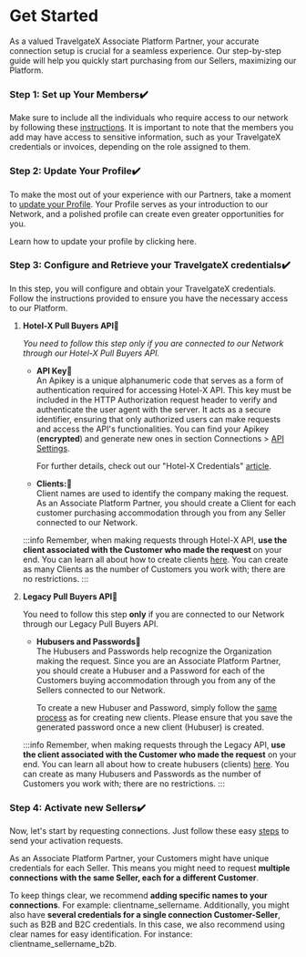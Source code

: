 ﻿---
sidebar_position: 1
---

# Get Started

As a valued TravelgateX Associate Platform Partner, your accurate connection setup is crucial for a seamless experience. Our step-by-step guide will help you quickly start purchasing from our Sellers, maximizing our Platform.

### Step 1: Set up Your Members✔️
Make sure to include all the individuals who require access to our network by following these [instructions](/kb/account-settings/users-management/how-to-add-manage-users-to-organization). It is important to note that the members you add may have access to sensitive information, such as your TravelgateX credentials or invoices, depending on the role assigned to them.

### Step 2: Update Your Profile✔️
To make the most out of your experience with our Partners, take a moment to [update your Profile](/kb/account-settings/company-profile/how-to-edit-and-customize-profile). Your Profile serves as your introduction to our Network, and a polished profile can create even greater opportunities for you.

Learn how to update your profile by clicking here.

### Step 3: Configure and Retrieve your TravelgateX credentials✔️
In this step, you will configure and obtain your TravelgateX credentials. Follow the instructions provided to ensure you have the necessary access to our Platform.

1. **Hotel-X Pull Buyers API🚀**

	_You need to follow this step only if you are connected to our Network through our Hotel-X Pull Buyers API._

	- **API Key🔎**  
		An Apikey is a unique alphanumeric code that serves as a form of authentication required for accessing Hotel-X API. This key must be included in the HTTP Authorization request header to verify and authenticate the user agent with the server. It acts as a secure identifier, ensuring that only authorized users can make requests and access the API's functionalities. You can find your Apikey (**encrypted**) and generate new ones in section Connections > [API Settings](https://app.travelgatex.com/connections/settings).

		For further details, check out our "Hotel-X Credentials" [article](/kb/our-products/are-you-a-buyer/getting-started-with-hotel-x-buyers-api/hotel-x-credentials).

	- **Clients:🔎**  
		Client names are used to identify the company making the request. As an Associate Platform Partner, you should create a Client for each customer purchasing accommodation through you from any Seller connected to our Network.

	:::info
	Remember, when making requests through Hotel-X API, **use the client associated with the Customer who made the request** on your end. You can learn all about how to create clients [here](/kb/connections/connections-settings). You can create as many Clients as the number of Customers you work with; there are no restrictions.
	:::

 
1. **Legacy Pull Buyers API🚀**

	You need to follow this step **only** if you are connected to our Network through our Legacy Pull Buyers API.

	- **Hubusers and Passwords🔎**  
		The Hubusers and Passwords help recognize the Organization making the request. Since you are an Associate Platform Partner, you should create a Hubuser and a Password for each of the Customers buying accommodation through you from any of the Sellers connected to our Network.

		To create a new Hubuser and Password, simply follow the [same process](/kb/connections/connections-settings) as for creating new clients. Please ensure that you save the generated password once a new client (Hubuser) is created.

	:::info
	Remember, when making requests through the Legacy API, **use the client associated with the Customer who made the request** on your end. You can learn all about how to create hubusers (clients) [here](/kb/connections/connections-settings). You can create as many Hubusers and Passwords as the number of Customers you work with; there are no restrictions.
	:::

### Step 4: Activate new Sellers✔️
Now, let's start by requesting connections. Just follow these easy [steps](/kb/connections/my-connections/guick-guide-to-auto-activations) to send your activation requests.

As an Associate Platform Partner, your Customers might have unique credentials for each Seller. This means you might need to request **multiple connections with the same Seller, each for a different Customer**.

To keep things clear, we recommend **adding specific names to your connections**. For example: clientname_sellername. Additionally, you might also have **several credentials for a single connection Customer-Seller**, such as B2B and B2C credentials. In this case, we also recommend using clear names for easy identification. For instance: clientname_sellername_b2b.

<TipContactCustomerCare/>